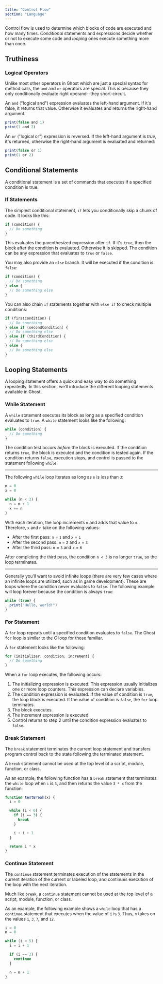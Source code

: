 ```yaml
---
title: "Control Flow"
section: "Language"
---
```


Control flow is used to determine which blocks of code are executed and how many times. _Conditional_ statements and expressions decide whether or not to execute some code and _looping_ ones execute something more than once.

## Truthiness

### Logical Operators

Unlike most other operators in Ghost which are just a special syntax for method calls, the `and` and `or` operators are special. This is because they only conditionally evaluate right operand--they short-circuit.

An `and` ("logical and") expression evaluates the left-hand argument. If it's false, it returns that value. Otherwise it evaluates and returns the right-hand argument.

```typescript
print(false and 1)
print(1 and 2)
```

An `or` ("logical or") expression is reversed. If the left-hand argument is _true_, it's returned, otherwise the right-hand argument is evaluated and returned:

```typescript
print(false or 1)
print(1 or 2)
```

## Conditional Statements

A conditional statement is a set of commands that executes if a specified condition is true.

### If Statements

The simplest conditional statement, `if` lets you conditionally skip a chunk of code. It looks like this:

```typescript
if (condition) {
  // Do something
}
```

This evaluates the parenthesized expression after `if`. If it's `true`, then the block after the condition is evaluated. Otherwise it is skipped. The condition can be any expression that evaluates to `true` or `false`.

You may also provide an `else` branch. It will be executed if the condition is `false`:

```typescript
if (condition) {
  // Do something
} else {
  // Do something else
}
```

You can also chain `if` statements together with `else if` to check multiple conditions:

```typescript
if (firstCondition) {
  // Do something
} else if (secondCondition) {
  // Do something else
} else if (thirdCondition) {
  // Do something else
} else {
  // Do something else
}
```

## Looping Statements

A looping statement offers a quick and easy way to do something repeatedly. In this section, we'll introduce the different looping statements available in Ghost.

### While Statement

A `while` statement executes its block as long as a specified condition evaluates to `true`. A `while` statement looks like the following:

```typescript
while (condition) {
  // Do something
}
```

The condition test occurs _before_ the block is executed. If the condition returns `true`, the block is executed and the condition is tested again. If the condition returns `false`, execution stops, and control is passed to the statement following `while`.

---

The following `while` loop iterates as long as `n` is less than `3`:

```typescript
n = 0
x = 0

while (n < 3) {
  n = n + 1
  x += n
}
```

With each iteration, the loop increments `n` and adds that value to `x`. Therefore, `x` and `n` take on the following values:

- After the first pass: `n` = `1` and `x` = `1`
- After the second pass: `n` = `2` and `x` = `3`
- After the third pass: `n` = `3` and `x` = `6`

After completing the third pass, the condition `n < 3` is no longer `true`, so the loop terminates.

---

Generally you'll want to avoid infinite loops (there are very few cases where an infinite loops are utilized, such as in game development). These are loops where the condition never evaluates to `false`. The following example will loop forever because the condition is always `true`:

```typescript
while (true) {
  print("Hello, world!")
}
```

### For Statement

A `for` loop repeats until a specified condition evaluates to `false`. The Ghost `for` loop is similar to the C loop for those familiar.

A `for` statement looks like the following:

```typescript
for (initializer; condition; increment) {
  // Do something
}
```

When a `for` loop executes, the following occurs:

1. The initializing expression is executed. This expression usually initializes one or more loop counters. This expression can declare variables.
2. The condition expression is evaluated. If the value of condition is `true`, the loop block is executed. If the value of condition is `false`, the `for` loop terminates.
3. The block executes.
4. The increment expression is executed.
5. Control returns to step 2 until the condition expression evaluates to `false`.

### Break Statement
The `break` statement terminates the current loop statement and transfers program control back to the state following the terminated statement.

A `break` statement cannot be used at the top level of a script, module, function, or class.

As an example, the following function has a `break` statement that terminates the `while` loop when `i` is `3`, and then returns the value `3 * x` from the function:

```typescript
function testBreak(x) {
  i = 0

  while (i < 6) {
    if (i == 3) {
      break
    }

    i + i + 1
  }

  return i * x
}
```

### Continue Statement
The `continue` statement terminates execution of the statements in the current iteration of the current or labeled loop, and continues execution of the loop with the next iteration.

Much like `break`, a `continue` statement cannot be used at the top level of a script, module, function, or class.

As an example, the following example shows a `while` loop that has a `continue` statement that executes when the value of `i` is `3`. Thus, `n` takes on the values `1`, `3`, `7`, and `12`.

```typescript
i = 0
n = 0

while (i < 5) {
  i = i + 1

  if (i == 3) {
    continue
  }

  n = n + 1
}
```
